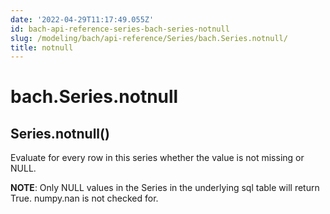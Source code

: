 ```yaml
---
date: '2022-04-29T11:17:49.055Z'
id: bach-api-reference-series-bach-series-notnull
slug: /modeling/bach/api-reference/Series/bach.Series.notnull/
title: notnull
---
```


# bach.Series.notnull

<div class="method">
<h2 class="signature-class"><span class="additional-name">Series.</span><span class="name">notnull(</span><small class="parameter-list"></small>)</h2>


<div class="content">

Evaluate for every row in this series whether the value is not missing or NULL.

**NOTE**: Only NULL values in the Series in the underlying sql table will return True. numpy.nan is not
checked for.


</div>

</div>
